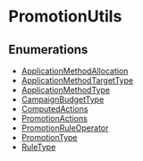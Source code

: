 
# PromotionUtils

## Enumerations

- [ApplicationMethodAllocation](../PromotionUtils/enums/utils.PromotionUtils.ApplicationMethodAllocation/page.mdx)
- [ApplicationMethodTargetType](../PromotionUtils/enums/utils.PromotionUtils.ApplicationMethodTargetType/page.mdx)
- [ApplicationMethodType](../PromotionUtils/enums/utils.PromotionUtils.ApplicationMethodType/page.mdx)
- [CampaignBudgetType](../PromotionUtils/enums/utils.PromotionUtils.CampaignBudgetType/page.mdx)
- [ComputedActions](../PromotionUtils/enums/utils.PromotionUtils.ComputedActions/page.mdx)
- [PromotionActions](../PromotionUtils/enums/utils.PromotionUtils.PromotionActions/page.mdx)
- [PromotionRuleOperator](../PromotionUtils/enums/utils.PromotionUtils.PromotionRuleOperator/page.mdx)
- [PromotionType](../PromotionUtils/enums/utils.PromotionUtils.PromotionType/page.mdx)
- [RuleType](../PromotionUtils/enums/utils.PromotionUtils.RuleType/page.mdx)
